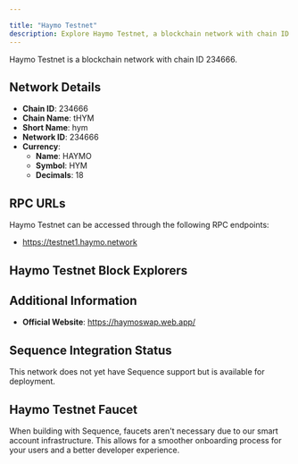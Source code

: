 ```yaml
---

title: "Haymo Testnet"
description: Explore Haymo Testnet, a blockchain network with chain ID 234666. Learn about its native currency, HAYMO, and how to interact with the network.
---
```




Haymo Testnet is a blockchain network with chain ID 234666.

## Network Details

- **Chain ID**: 234666
- **Chain Name**: tHYM
- **Short Name**: hym
- **Network ID**: 234666
- **Currency**: 
  - **Name**: HAYMO
  - **Symbol**: HYM
  - **Decimals**: 18

## RPC URLs

Haymo Testnet can be accessed through the following RPC endpoints:

- https://testnet1.haymo.network

## Haymo Testnet Block Explorers



## Additional Information

- **Official Website**: https://haymoswap.web.app/

## Sequence Integration Status

This network does not yet have Sequence support but is available for deployment.

## Haymo Testnet Faucet

When building with Sequence, faucets aren't necessary due to our smart account infrastructure. This allows for a smoother onboarding process for your users and a better developer experience.
